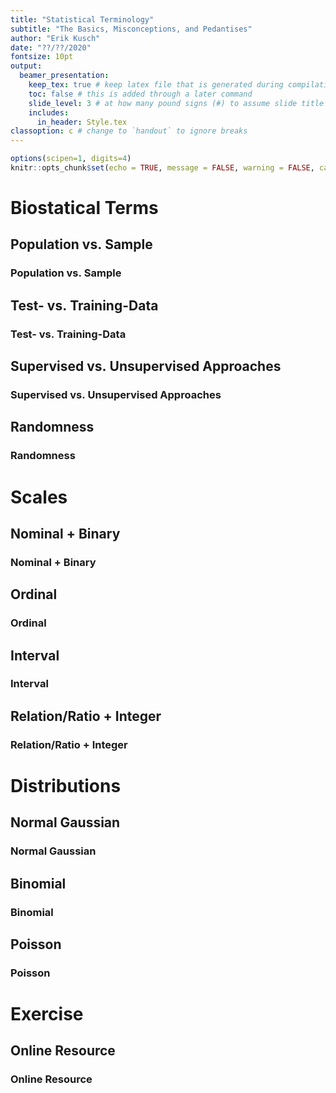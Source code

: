 ```yaml
---
title: "Statistical Terminology"
subtitle: "The Basics, Misconceptions, and Pedantises"
author: "Erik Kusch"
date: "??/??/2020"
fontsize: 10pt
output: 
  beamer_presentation: 
    keep_tex: true # keep latex file that is generated during compilation
    toc: false # this is added through a later command
    slide_level: 3 # at how many pound signs (#) to assume slide title level
    includes:
      in_header: Style.tex
classoption: c # change to `handout` to ignore breaks
---
```

  
```r
options(scipen=1, digits=4)
knitr::opts_chunk$set(echo = TRUE, message = FALSE, warning = FALSE, cache = TRUE, cache.lazy=TRUE, tidy.opts=list(width.cutoff=50),tidy=TRUE, fig.height=8, digits=4)
```

<!--- ####### TOC (use this if you want ## headers to be included in the toc)--------------------
---------------------------------------  --->
  
\tableofcontents

<!--- ####### DOCUMENT --------------------
---------------------------------------  --->

# Biostatical Terms
## Population vs. Sample
### Population vs. Sample
## Test- vs. Training-Data
### Test- vs. Training-Data
## Supervised vs. Unsupervised Approaches
### Supervised vs. Unsupervised Approaches
## Randomness
### Randomness

# Scales
## Nominal + Binary
### Nominal + Binary
## Ordinal
### Ordinal
## Interval
### Interval
## Relation/Ratio + Integer
### Relation/Ratio + Integer

# Distributions
## Normal Gaussian
### Normal Gaussian
## Binomial
### Binomial
## Poisson
### Poisson

# Exercise
## Online Resource
### Online Resource